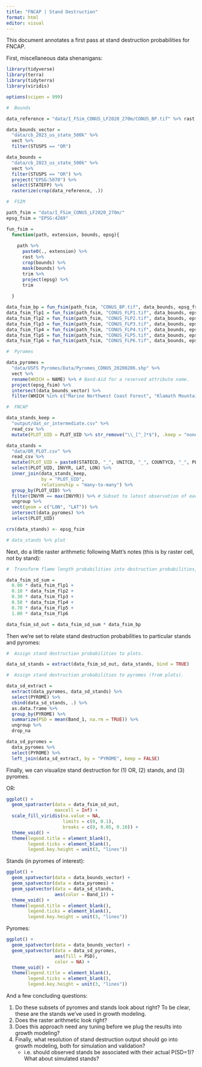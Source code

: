 ```yaml
---
title: "FNCAP | Stand Destruction"
format: html
editor: visual
---
```


This document annotates a first pass at stand destruction probabilities for FNCAP.

First, miscellaneous data shenanigans:

```r

library(tidyverse)
library(terra)
library(tidyterra)
library(viridis)

options(scipen = 999)
```

```r

#  Bounds

data_reference = "data/I_FSim_CONUS_LF2020_270m/CONUS_BP.tif" %>% rast # In epsg:5070.

data_bounds_vector = 
  "data/cb_2023_us_state_500k" %>% 
  vect %>% 
  filter(STUSPS == "OR")

data_bounds = 
  "data/cb_2023_us_state_500k" %>% 
  vect %>% 
  filter(STUSPS == "OR") %>% 
  project("EPSG:5070") %>% 
  select(STATEFP) %>% 
  rasterize(crop(data_reference, .))

#  FSIM

path_fsim = "data/I_FSim_CONUS_LF2020_270m/"
epsg_fsim = "EPSG:4269"

fun_fsim = 
  function(path, extension, bounds, epsg){
    
    path %>% 
      paste0(., extension) %>% 
      rast %>% 
      crop(bounds) %>% 
      mask(bounds) %>% 
      trim %>% 
      project(epsg) %>% 
      trim
    
  }

data_fsim_bp = fun_fsim(path_fsim, "CONUS_BP.tif", data_bounds, epsg_fsim)
data_fsim_flp1 = fun_fsim(path_fsim, "CONUS_FLP1.tif", data_bounds, epsg_fsim)
data_fsim_flp2 = fun_fsim(path_fsim, "CONUS_FLP2.tif", data_bounds, epsg_fsim)
data_fsim_flp3 = fun_fsim(path_fsim, "CONUS_FLP3.tif", data_bounds, epsg_fsim)
data_fsim_flp4 = fun_fsim(path_fsim, "CONUS_FLP4.tif", data_bounds, epsg_fsim)
data_fsim_flp5 = fun_fsim(path_fsim, "CONUS_FLP5.tif", data_bounds, epsg_fsim)
data_fsim_flp6 = fun_fsim(path_fsim, "CONUS_FLP6.tif", data_bounds, epsg_fsim)

#  Pyromes

data_pyromes = 
  "data/USFS Pyromes/Data/Pyromes_CONUS_20200206.shp" %>% 
  vect %>% 
  rename(WHICH = NAME) %>% # Band-Aid for a reserved attribute name.
  project(epsg_fsim) %>% 
  intersect(data_bounds_vector) %>% 
  filter(WHICH %in% c("Marine Northwest Coast Forest", "Klamath Mountains", "Middle Cascades"))

#  FNCAP

data_stands_keep = 
  "output/dat_or_intermediate.csv" %>% 
  read_csv %>% 
  mutate(PLOT_UID = PLOT_UID %>% str_remove("\\_[^_]*$"), .keep = "none") # Drop conditions.

data_stands = 
  "data/OR_PLOT.csv" %>% 
  read_csv %>% 
  mutate(PLOT_UID = paste0(STATECD, "_", UNITCD, "_", COUNTYCD, "_", PLOT)) %>% 
  select(PLOT_UID, INVYR, LAT, LON) %>% 
  inner_join(data_stands_keep, 
             by = "PLOT_UID",
             relationship = "many-to-many") %>% 
  group_by(PLOT_UID) %>% 
  filter(INVYR == max(INVYR)) %>% # Subset to latest observation of each plot.
  ungroup %>% 
  vect(geom = c("LON", "LAT")) %>% 
  intersect(data_pyromes) %>% 
  select(PLOT_UID)

crs(data_stands) <- epsg_fsim

# data_stands %>% plot

```

Next, do a little raster arithmetic following Matt's notes (this is by raster cell, not by stand):

```r

#  Transform flame length probabilities into destruction probabilities, sum, and multiply by burn probabilities.

data_fsim_sd_sum = 
  0.00 * data_fsim_flp1 + 
  0.10 * data_fsim_flp2 + 
  0.30 * data_fsim_flp3 + 
  0.50 * data_fsim_flp4 + 
  0.70 * data_fsim_flp5 + 
  1.00 * data_fsim_flp6

data_fsim_sd_out = data_fsim_sd_sum * data_fsim_bp

```

Then we're set to relate stand destruction probabilities to particular stands and pyromes:

```r

#  Assign stand destruction probabilities to plots. 

data_sd_stands = extract(data_fsim_sd_out, data_stands, bind = TRUE)

#  Assign stand destruction probabilities to pyromes (from plots). 

data_sd_extract = 
  extract(data_pyromes, data_sd_stands) %>% 
  select(PYROME) %>% 
  cbind(data_sd_stands, .) %>% 
  as.data.frame %>% 
  group_by(PYROME) %>% 
  summarize(PSD = mean(Band_1, na.rm = TRUE)) %>% 
  ungroup %>% 
  drop_na

data_sd_pyromes = 
  data_pyromes %>% 
  select(PYROME) %>% 
  left_join(data_sd_extract, by = "PYROME", keep = FALSE)

```

Finally, we can visualize stand destruction for (1) OR, (2) stands, and (3) pyromes.

OR:

```r

ggplot() +
  geom_spatraster(data = data_fsim_sd_out,
                  maxcell = Inf) +
  scale_fill_viridis(na.value = NA,
                     limits = c(0, 0.1),
                     breaks = c(0, 0.05, 0.10)) +
  theme_void() +
  theme(legend.title = element_blank(),
        legend.ticks = element_blank(),
        legend.key.height = unit(3, "lines"))

```

Stands (in pyromes of interest):

```r

ggplot() +
  geom_spatvector(data = data_bounds_vector) +
  geom_spatvector(data = data_pyromes) +
  geom_spatvector(data = data_sd_stands,
                  aes(color = Band_1)) +
  theme_void() +
  theme(legend.title = element_blank(),
        legend.ticks = element_blank(),
        legend.key.height = unit(3, "lines"))

```

Pyromes:

```r

ggplot() +
  geom_spatvector(data = data_bounds_vector) +
  geom_spatvector(data = data_sd_pyromes,
                  aes(fill = PSD), 
                  color = NA) +
  theme_void() +
  theme(legend.title = element_blank(),
        legend.ticks = element_blank(),
        legend.key.height = unit(3, "lines"))

```

And a few concluding questions:

1.  Do these subsets of pyromes and stands look about right? To be clear, these are the stands we've used in growth modeling.
2.  Does the raster arithmetic look right?
3.  Does this approach need any tuning before we plug the results into growth modeling?
4.  Finally, what resolution of stand destruction output should go into growth modeling, both for simulation and validation?
    -   i.e. should observed stands be associated with their actual P(SD=1)? What about simulated stands?
